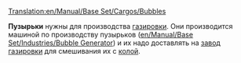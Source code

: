 [[Translation:en/Manual/Base Set/Cargos/Bubbles]]
{{ru/Перевод|en/Manual/Base Set/Cargos/Bubbles|95}}

{{en/Manual/Base Set/Cargos/Cargo|name=Пузырьки
|image=en/Manual/Base Set/Cargos/Bubbles.png
|produced=[[en/Manual/Base Set/Industries/Bubble Generator]]
|accepted=[[ru/Manual/Base Set/Industries/Завод газировки | Завод газировки]]
}}

'''Пузырьки''' нужны для производства [[ru/Manual/Base Set/Cargos/Газировка | газировки]]. Они производится машиной по производству пузырьков ([[en/Manual/Base Set/Industries/Bubble Generator]]) и их надо доставлять на [[ru/Manual/Base Set/Industries/Завод газировки | завод газировки]] для смешивания их с [[ru/Manual/Base Set/Cargos/Кола | колой]].